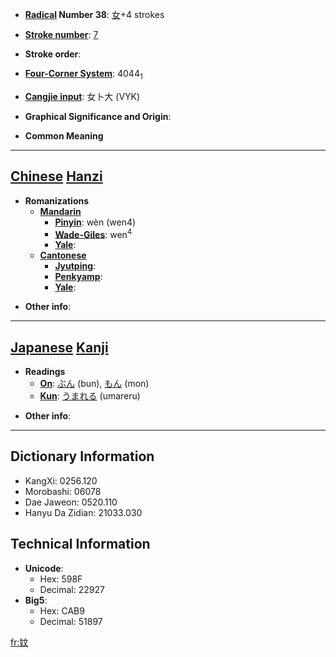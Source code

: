 * '''[[Wiktionary:Chinese radical index| Radical]] Number 38''': [[Wiktionary:Chinese radical index 女|女]]+4 strokes

* '''[[Wiktionary:Chinese total strokes index|Stroke number]]''': [[Wiktionary:Chinese total strokes index 7|7]]

* '''Stroke order''': 

* '''[[Wiktionary:Chinese four corner index|Four-Corner System]]''': 4044<sub>1</sub>

* '''[[Wiktionary:Chinese Cangjie index|Cangjie input]]''': 女卜大 (VYK)

* '''Graphical Significance and Origin''': 

* '''Common Meaning'''

----

== [[Chinese]] [[Hanzi]] ==

* '''Romanizations'''
** '''[[Mandarin]]'''
*** '''[[Pinyin]]''': wèn (wen4)
*** '''[[Wade-Giles]]''': wen<sup>4</sup>
*** '''[[Yale]]''': 
** '''[[Cantonese]]'''
*** '''[[Jyutping]]''':
*** '''[[Penkyamp]]''': 
*** '''[[Yale]]''': 

* '''Other info''': 

----

== [[Japanese]] [[Kanji]] ==

* '''Readings'''
** '''[[On]]''': [[ぶん]] (bun), [[もん]] (mon)
** '''[[Kun]]''': [[うまれる]] (umareru)

* '''Other info''':  

----

== Dictionary Information ==

* KangXi: 0256.120
* Morobashi: 06078
* Dae Jaweon: 0520.110
* Hanyu Da Zidian: 21033.030

== Technical Information ==

* '''Unicode''':
** Hex: 598F
** Decimal: 22927
* '''Big5''':
** Hex: CAB9
** Decimal: 51897

[[fr:妏]]